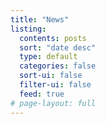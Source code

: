 ```yaml
---
title: "News"
listing:
  contents: posts
  sort: "date desc"
  type: default
  categories: false
  sort-ui: false
  filter-ui: false
  feed: true
# page-layout: full
---
```


<!-- ::: {.callout-note} -->
<!-- ## Information -->
<!-- Auf dieser Seite werden Nachrichten angezeigt, die den Fortschritt des Photovoltaikausbaus in Dresden dokumentieren. -->
<!-- ::: -->

